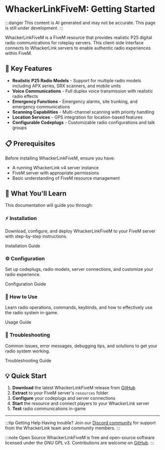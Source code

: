 
# WhackerLinkFiveM: Getting Started

:::danger
This content is AI generated and may not be accurate. This page is still under development.
:::

WhackerLinkFiveM is a FiveM resource that provides realistic P25 digital radio communications for roleplay servers. This client-side interface connects to WhackerLink servers to enable authentic radio experiences within FiveM.

## 🚀 Key Features

- **Realistic P25 Radio Models** - Support for multiple radio models including APX series, SRX scanners, and mobile units
- **Voice Communications** - Full duplex voice transmission with realistic radio effects
- **Emergency Functions** - Emergency alarms, site trunking, and emergency communications
- **Scanning Capabilities** - Multi-channel scanning with priority handling
- **Location Services** - GPS integration for location-based features
- **Configurable Codeplugs** - Customizable radio configurations and talk groups

## 📋 Prerequisites

Before installing WhackerLinkFiveM, ensure you have:

- A running WhackerLink v4 server instance
- FiveM server with appropriate permissions
- Basic understanding of FiveM resource management

## 🎯 What You'll Learn

This documentation will guide you through:

<div className="container">
  <div className="row">
    <div className="col col--6">
      <div className="card" style={{height: '100%'}}>
        <div className="card__header">
          <h3>⚡ Installation</h3>
        </div>
        <div className="card__body">
          <p>
            Download, configure, and deploy WhackerLinkFiveM to your FiveM server with step-by-step instructions.
          </p>
        </div>
        <div className="card__footer">
          <Link
            className="button button--primary button--block"
            to="/docs/whackerlinkfivem/installation">
            Installation Guide
          </Link>
        </div>
      </div>
    </div>
    <div className="col col--6">
      <div className="card" style={{height: '100%'}}>
        <div className="card__header">
          <h3>⚙️ Configuration</h3>
        </div>
        <div className="card__body">
          <p>
            Set up codeplugs, radio models, server connections, and customize your radio experience.
          </p>
        </div>
        <div className="card__footer">
          <Link
            className="button button--secondary button--block"
            to="/docs/whackerlinkfivem/configuration">
            Configuration Guide
          </Link>
        </div>
      </div>
    </div>
  </div>
  <div className="row" style={{marginTop: '1rem'}}>
    <div className="col col--6">
      <div className="card" style={{height: '100%'}}>
        <div className="card__header">
          <h3>📖 How to Use</h3>
        </div>
        <div className="card__body">
          <p>
            Learn radio operations, commands, keybinds, and how to effectively use the radio system in-game.
          </p>
        </div>
        <div className="card__footer">
          <Link
            className="button button--secondary button--block"
            to="/docs/whackerlinkfivem/usage">
            Usage Guide
          </Link>
        </div>
      </div>
    </div>
    <div className="col col--6">
      <div className="card" style={{height: '100%'}}>
        <div className="card__header">
          <h3>🔧 Troubleshooting</h3>
        </div>
        <div className="card__body">
          <p>
            Common issues, error messages, debugging tips, and solutions to get your radio system working.
          </p>
        </div>
        <div className="card__footer">
          <Link
            className="button button--warning button--block"
            to="/docs/whackerlinkfivem/troubleshooting">
            Troubleshooting Guide
          </Link>
        </div>
      </div>
    </div>
  </div>
</div>

## 💡 Quick Start

1. **Download** the latest WhackerLinkFiveM release from [GitHub](https://github.com/WhackerLink/WhackerLinkFiveM)
2. **Extract** to your FiveM server's `resources` folder
3. **Configure** your codeplugs and server connections
4. **Start** the resource and connect players to your WhackerLink server
5. **Test** radio communications in-game

---

:::tip Getting Help
Having trouble? Join our [Discord community](https://discord.gg/FeQMmc33VV) for support from the WhackerLink team and community members.
:::

:::note Open Source
WhackerLinkFiveM is free and open-source software licensed under the GNU GPL v3. Contributions are welcome on [GitHub](https://github.com/WhackerLink/WhackerLinkFiveM).
:::
